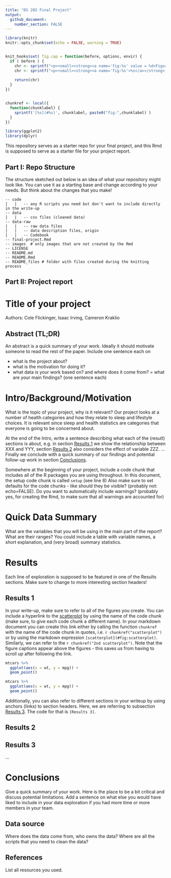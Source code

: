 ```yaml
---
title: "DS 202 Final Project"
output: 
  github_document:
    number_section: FALSE
---
```


<!-- README.md is generated from README.Rmd. Please edit the README.Rmd file -->

```r
library(knitr)
knitr::opts_chunk$set(echo = FALSE, warning = TRUE)


knit_hooks$set( fig.cap = function(before, options, envir) {
  if ( before ) {
    chr <- sprintf("<p><small><strong><a name='fig:%s' value = %d>Figure %d</a></strong>: %s</small></p>", options$label, options$fig.num, options$fig.num, options$fig.cap)
    chr <- sprintf("<p><small><strong><a name='fig:%s'>%s</a></strong>: %s</small></p>", options$label, options$label,  options$fig.cap)
    
    return(chr)
  }
})


chunkref <- local({
  function(chunklabel) {
    sprintf('[%s](#%s)', chunklabel, paste0("fig:",chunklabel) )
  }  
})

library(ggplot2)
library(dplyr)
```


This repository serves as a starter repo for your final project, and this Rmd is supposed to serve as a starter file for your project report.

## Part I: Repo Structure {.unnumbered}

The structure sketched out below is an idea of what your repository might look like. You can use it as a starting base and change according to your needs. But think about the changes that you make!

    -- code
    |   |   -- any R scripts you need but don't want to include directly in the write-up
    -- data
    |   |   -- csv files (cleaned data)
    -- data-raw
    |   |   -- raw data files 
    |   |   -- data description files, origin
    |   |   -- Codebook
    -- final-project.Rmd
    -- images  # only images that are not created by the Rmd
    -- LICENSE
    -- README.md
    -- README.Rmd
    -- README_files # folder with files created during the knitting process

## Part II: Project report {.unnumbered}



# Title of your project {.unnumbered}

Authors: Cole Flickinger, Isaac Irving, Cameron Kraklio

## Abstract (TL;DR) {.unnumbered}

An abstract is a quick summary of your work. Ideally it should motivate someone to read the rest of the paper. Include one sentence each on

-   what is the project about?
-   what is the motivation for doing it?
-   what data is your work based on? and where does it come from? = what are your main findings? (one sentence each)

# Intro/Background/Motivation

What is the topic of your project, why is it relevant?
Our project looks at a number of health categories and how they relate to sleep and lifestyle choices. It is relevant since sleep and health statistics are categories that everyone is going to be concernerd about.

At the end of the Intro, write a sentence describing what each of the (result) sections is about, e.g. in section [Results 1] we show the relationship between XXX and YYY,  section [Results 2] also considers the effect of variable ZZZ. ...
Finally we conclude with a quick summary of our findings and potential follow-up work in section [Conclusions].

Somewhere at the beginning of your project, include a code chunk that includes all of the R packages you are using throughout. In this document, the setup code chunk is called `setup` (see line 8) Also make sure to set defaults for the code chunks - like should they be visible? (probably not: echo=FALSE). Do you want to automatically include warnings? (probably yes, for creating the Rmd, to make sure that all warnings are accounted for)

# Quick Data Summary

What are the variables that you will be using in the main part of the report? What are their ranges? You could include a table with variable names, a short explanation, and (very broad) summary statistics.

# Results

Each line of exploration is supposed to be featured in one of the Results sections. Make sure to change to more interesting section headers!

## Results 1

In your write-up, make sure to refer to all of the figures you create. You can include a hyperlink to the [scatterplot](#fig:scatterplot) by using the name of the code chunk (make sure, to give each code chunk a different name). In your markdown document you can create this link either by calling the function `chunkref` with the name of the code chunk in quotes, i.e. `` r chunkref("scatterplot") `` or by using the markdown expression `[scatterplot](#fig:scatterplot)`. Similarly, we can refer to the `r chunkref("2nd scatterplot")`. Note that the figure captions appear above the figures - this saves us from having to scroll up after following the link.

```r

mtcars %>% 
  ggplot(aes(x = wt, y = mpg)) + 
  geom_point()
```

```r

mtcars %>% 
  ggplot(aes(x = wt, y = mpg)) + 
  geom_point()
```

Additionally, you can also refer to different sections in your writeup by using anchors (links) to section headers. Here, we are referring to subsection [Results 3]. The code for that is `[Results 3]`.

## Results 2

## Results 3

...

# Conclusions

Give a quick summary of your work. Here is the place to be a bit critical and discuss potential limitations. Add a sentence on what else you would have liked to include in your data exploration if you had more time or more members in your team. 

## Data source {.unnumbered}

Where does the data come from, who owns the data? Where are all the scripts that you need to clean the data?

## References {.unnumbered}

List all resources you used.
